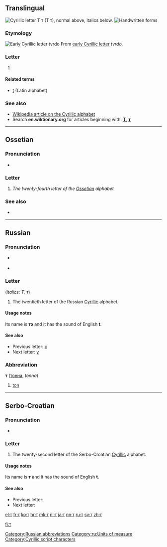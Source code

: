 {{Cyrillic character info|hex=442|name=CYRILLIC SMALL LETTER TE}}
{{also|Appendix:Variations of "t"}}
==Translingual==
[[Image:Cyrillic T.png|thumb|right|Cyrillic letter '''Т т''' (''Т т''), normal above, italics below.]]
[[File:20-Russian alphabet-Т т.svg|thumb|Handwritten forms]]

===Etymology===
[[Image:Early Cyrillic letter Tvrido.png|Early Cyrillic letter ''tvrdo'']]
From [[w:Early Cyrillic alphabet|early Cyrillic letter]] ''tvrdo''.

===Letter===
{{head|mul|letter|lower case||upper case|Т}}

# {{non-gloss definition|Cyrillic small letter te}}

====Related terms====
* [[t]] (Latin alphabet)

===See also===
* [[w:Cyrillic alphabet|Wikipedia article on the Cyrillic alphabet]]
* Search '''en.wiktionary.org''' for articles beginning with: '''[http://en.wiktionary.org/w/index.php?title=Special%3AAllpages&from=%D0%A2&namespace=0 Т]''', '''[http://en.wiktionary.org/w/index.php?title=Special%3AAllpages&from=%D1%82&namespace=0 т]'''

----

==Ossetian==

===Pronunciation===
* {{qualifier|phoneme}} {{IPA|/t/|lang=os}}

===Letter===
{{head|os|letter|sc=Cyrl|upper case|Т}}

# ''The twenty-fourth letter of the [[Ossetian]] alphabet''

===See also===
* {{list:Cyrillic script letters/os}}

----

==Russian==

===Pronunciation===
* {{qualifier|phoneme}} {{IPA|/t/|lang=ru}}
* {{audio|Ru-т.ogg|Audio}}

===Letter===
{{head|ru|letter|lower case||upper case|Т}} (''italics: Т, т'')

# The twentieth letter of the Russian [[Cyrillic]] alphabet.

====Usage notes====
Its name is '''тэ''' {{IPAchar|(tɛ)}} and it has the sound of English '''t'''.

====See also====
* Previous letter: [[с#Russian|с]]
* Next letter: [[у#Russian|у]]

===Abbreviation===
'''т''' ([[тонна]], ''tónna'')

# [[ton]]

[[Category:Russian abbreviations]]
[[Category:ru:Units of measure]]

----

==Serbo-Croatian==
{{attention|sh}}

===Pronunciation===
* {{qualifier|phoneme}} {{IPA|/t/|lang=sh}}

===Letter===
{{head|sh|letter|lower case||upper case|Т}}

# The twenty-second letter of the Serbo-Croatian [[Cyrillic]] alphabet.

====Usage notes====
Its name is '''т''' and it has the sound of English '''t'''.

====See also====
* Previous letter: {{l|sh|с}}
* Next letter: {{l|sh|ћ}}

[[Category:Cyrillic script characters]]

[[el:т]]
[[fr:т]]
[[ko:т]]
[[hr:т]]
[[mk:т]]
[[nl:т]]
[[ja:т]]
[[nn:т]]
[[ru:т]]
[[sv:т]]
[[zh:т]]

[[fi:т]]